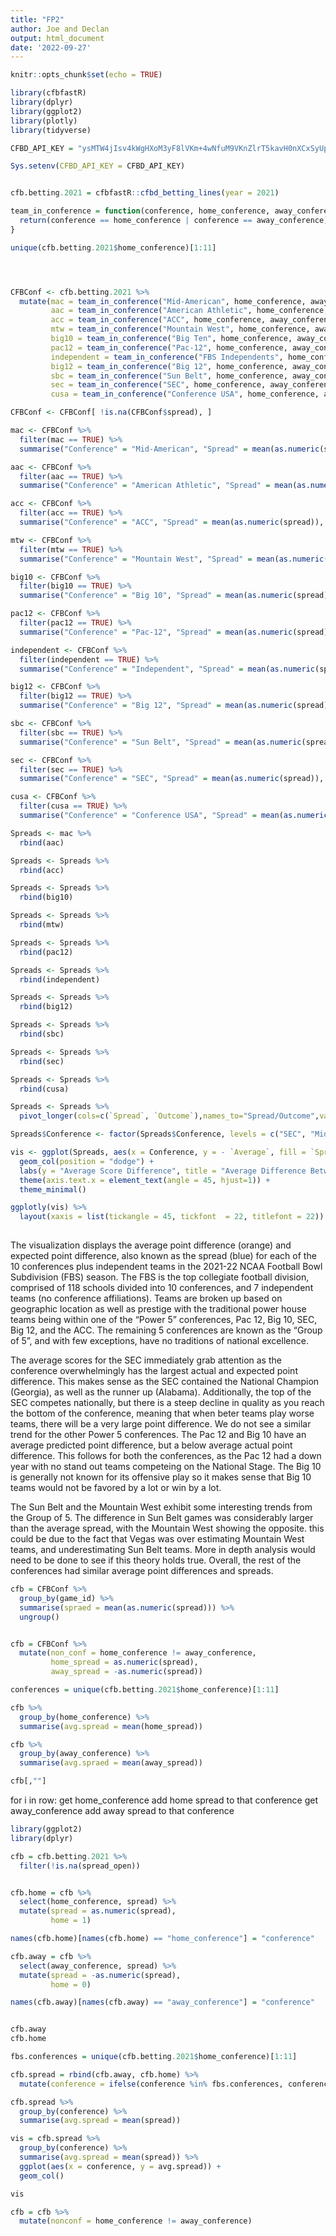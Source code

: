 ```yaml
---
title: "FP2"
author: Joe and Declan
output: html_document
date: '2022-09-27'
---
```


```r
knitr::opts_chunk$set(echo = TRUE)
```

```r
library(cfbfastR)
library(dplyr)
library(ggplot2)
library(plotly)
library(tidyverse)

CFBD_API_KEY = "ysMTW4jIsv4kWgHXoM3yF8lVKm+4wNfuM9VKnZlrT5kavH0nXCxSyUpNGn4LKdtE"

Sys.setenv(CFBD_API_KEY = CFBD_API_KEY)


cfb.betting.2021 = cfbfastR::cfbd_betting_lines(year = 2021)
```



```r
team_in_conference = function(conference, home_conference, away_conference) {
  return(conference == home_conference | conference == away_conference)
}

unique(cfb.betting.2021$home_conference)[1:11]




CFBConf <- cfb.betting.2021 %>%
  mutate(mac = team_in_conference("Mid-American", home_conference, away_conference),
         aac = team_in_conference("American Athletic", home_conference, away_conference),
         acc = team_in_conference("ACC", home_conference, away_conference),
         mtw = team_in_conference("Mountain West", home_conference, away_conference),
         big10 = team_in_conference("Big Ten", home_conference, away_conference),
         pac12 = team_in_conference("Pac-12", home_conference, away_conference),
         independent = team_in_conference("FBS Independents", home_conference, away_conference),
         big12 = team_in_conference("Big 12", home_conference, away_conference),
         sbc = team_in_conference("Sun Belt", home_conference, away_conference),
         sec = team_in_conference("SEC", home_conference, away_conference),
         cusa = team_in_conference("Conference USA", home_conference, away_conference))

CFBConf <- CFBConf[ !is.na(CFBConf$spread), ]

mac <- CFBConf %>%
  filter(mac == TRUE) %>%
  summarise("Conference" = "Mid-American", "Spread" = mean(as.numeric(spread)), "Outcome" = mean(away_score - home_score))

aac <- CFBConf %>%
  filter(aac == TRUE) %>%
  summarise("Conference" = "American Athletic", "Spread" = mean(as.numeric(spread)), "Outcome" = mean(away_score - home_score))

acc <- CFBConf %>%
  filter(acc == TRUE) %>%
  summarise("Conference" = "ACC", "Spread" = mean(as.numeric(spread)), "Outcome" = mean(away_score - home_score))

mtw <- CFBConf %>%
  filter(mtw == TRUE) %>%
  summarise("Conference" = "Mountain West", "Spread" = mean(as.numeric(spread)), "Outcome" = mean(away_score - home_score))

big10 <- CFBConf %>%
  filter(big10 == TRUE) %>%
  summarise("Conference" = "Big 10", "Spread" = mean(as.numeric(spread)), "Outcome" = mean(away_score - home_score))

pac12 <- CFBConf %>%
  filter(pac12 == TRUE) %>%
  summarise("Conference" = "Pac-12", "Spread" = mean(as.numeric(spread)), "Outcome" = mean(away_score - home_score))

independent <- CFBConf %>%
  filter(independent == TRUE) %>%
  summarise("Conference" = "Independent", "Spread" = mean(as.numeric(spread)), "Outcome" = mean(away_score - home_score))

big12 <- CFBConf %>%
  filter(big12 == TRUE) %>%
  summarise("Conference" = "Big 12", "Spread" = mean(as.numeric(spread)), "Outcome" = mean(away_score - home_score))

sbc <- CFBConf %>%
  filter(sbc == TRUE) %>%
  summarise("Conference" = "Sun Belt", "Spread" = mean(as.numeric(spread)), "Outcome" = mean(away_score - home_score))

sec <- CFBConf %>%
  filter(sec == TRUE) %>%
  summarise("Conference" = "SEC", "Spread" = mean(as.numeric(spread)), "Outcome" = mean(away_score - home_score))

cusa <- CFBConf %>%
  filter(cusa == TRUE) %>%
  summarise("Conference" = "Conference USA", "Spread" = mean(as.numeric(spread)), "Outcome" = mean(away_score - home_score))

Spreads <- mac %>%
  rbind(aac)

Spreads <- Spreads %>%
  rbind(acc)

Spreads <- Spreads %>%
  rbind(big10)

Spreads <- Spreads %>%
  rbind(mtw)

Spreads <- Spreads %>%
  rbind(pac12)

Spreads <- Spreads %>%
  rbind(independent)

Spreads <- Spreads %>%
  rbind(big12)

Spreads <- Spreads %>%
  rbind(sbc)

Spreads <- Spreads %>%
  rbind(sec)

Spreads <- Spreads %>%
  rbind(cusa)
```

```r
Spreads <- Spreads %>%
  pivot_longer(cols=c(`Spread`, `Outcome`),names_to="Spread/Outcome",values_to="Average")

Spreads$Conference <- factor(Spreads$Conference, levels = c("SEC", "Mid-American", "Conference USA", "Big 10", "Mountain West", "Big 12", "ACC", "Pac-12", "Independent", "American Athletic", "Sun Belt"))

```

```r
vis <- ggplot(Spreads, aes(x = Conference, y = - `Average`, fill = `Spread/Outcome`)) +
  geom_col(position = "dodge") +
  labs(y = "Average Score Difference", title = "Average Difference Between Spread and Outcomes By Conference") +
  theme(axis.text.x = element_text(angle = 45, hjust=1)) +
  theme_minimal()

ggplotly(vis) %>%
  layout(xaxis = list(tickangle = 45, tickfont  = 22, titlefont = 22))
  
```

The visualization displays the average point difference (orange) and expected point difference, also known as the spread (blue) for each of the 10 conferences plus independent teams in the 2021-22 NCAA Football Bowl Subdivision (FBS) season. The FBS is the top collegiate football division, comprised of 118 schools divided into 10 conferences, and 7 independent teams (no conference affiliations). Teams are broken up based on geographic location as well as prestige with the traditional power house teams being within one of the "Power 5" conferences, Pac 12, Big 10, SEC, Big 12, and the ACC. The remaining 5 conferences are known as the "Group of 5", and with few exceptions, have no traditions of national excellence.

The average scores for the SEC immediately grab attention as the conference overwhelmingly has the largest actual and expected point difference. This makes sense as the SEC contained the National Champion (Georgia), as well as the runner up (Alabama). Additionally, the top of the SEC competes nationally, but there is a steep decline in quality as you reach the bottom of the conference, meaning that when beter teams play worse teams, there will be a very large point difference. We do not see a similar trend for the other Power 5 conferences. The Pac 12 and Big 10 have an average predicted point difference, but a below average actual point difference. This follows for both the conferences, as the Pac 12 had a down year with no stand out teams competeing on the National Stage. The Big 10 is generally not known for its offensive play so it makes sense that Big 10 teams would not be favored by a lot or win by a lot. 

The Sun Belt and the Mountain West exhibit some interesting trends from the Group of 5. The difference in Sun Belt games was considerably larger than the average spread, with the Mountain West showing the opposite. this could be due to the fact that Vegas was over estimating Mountain West teams, and underestimating Sun Belt teams. More in depth analysis would need to be done to see if this theory holds true. Overall, the rest of the conferences had similar average point differences and spreads. 


```r

cfb = CFBConf %>%
  group_by(game_id) %>%
  summarise(spraed = mean(as.numeric(spread))) %>%
  ungroup()


cfb = CFBConf %>%
  mutate(non_conf = home_conference != away_conference,
         home_spread = as.numeric(spread),
         away_spread = -as.numeric(spread))

conferences = unique(cfb.betting.2021$home_conference)[1:11]

cfb %>%
  group_by(home_conference) %>%
  summarise(avg.spread = mean(home_spread))

cfb %>%
  group_by(away_conference) %>%
  summarise(avg.spraed = mean(away_spread))

cfb[,""]

```

for i in row:
  get home_conference
  add home spread to that conference
  get away_conference
  add away spread to that conference
  
  
```r

library(ggplot2)
library(dplyr)

cfb = cfb.betting.2021 %>%
  filter(!is.na(spread_open))


cfb.home = cfb %>%
  select(home_conference, spread) %>%
  mutate(spread = as.numeric(spread),
         home = 1)

names(cfb.home)[names(cfb.home) == "home_conference"] = "conference"

cfb.away = cfb %>%
  select(away_conference, spread) %>%
  mutate(spread = -as.numeric(spread),
         home = 0)

names(cfb.away)[names(cfb.away) == "away_conference"] = "conference"


cfb.away
cfb.home

fbs.conferences = unique(cfb.betting.2021$home_conference)[1:11]

cfb.spread = rbind(cfb.away, cfb.home) %>%
  mutate(conference = ifelse(conference %in% fbs.conferences, conference, "FCS"))

cfb.spread %>%
  group_by(conference) %>%
  summarise(avg.spread = mean(spread))

vis = cfb.spread %>%
  group_by(conference) %>%
  summarise(avg.spread = mean(spread)) %>%
  ggplot(aes(x = conference, y = avg.spread)) + 
  geom_col()

vis
```

```r
cfb = cfb %>%
  mutate(nonconf = home_conference != away_conference)
```

